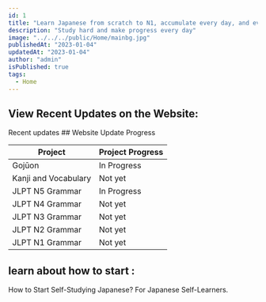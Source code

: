 ```yaml
---
id: 1
title: "Learn Japanese from scratch to N1, accumulate every day, and eventually succeed."
description: "Study hard and make progress every day"
image: "../../../public/Home/mainbg.jpg"
publishedAt: "2023-01-04"
updatedAt: "2023-01-04"
author: "admin"
isPublished: true
tags:
  - Home
---
```


## View Recent Updates on the Website:

<Link
  href="/Home/update"
  className="text-2xl text-accent dark:text-accentDark "
>
  Recent updates
</Link>
## Website Update Progress

<table className="table-auto border-collapse w-full">
  <thead>
    <tr>
      <th>Project</th>
      <th>Project Progress</th>
    </tr>
  </thead>
  <tbody>
    <tr>
      <td>Gojūon</td>
      <td>In Progress</td>
    </tr>
    <tr>
      <td>Kanji and Vocabulary</td>
      <td>Not yet</td>
    </tr>
    <tr>
      <td>JLPT N5 Grammar</td>
      <td>In Progress</td>
    </tr>
    <tr>
      <td>JLPT N4 Grammar</td>
      <td>Not yet</td>
    </tr>
    <tr>
      <td>JLPT N3 Grammar</td>
      <td>Not yet</td>
    </tr>
    <tr>
      <td>JLPT N2 Grammar</td>
      <td>Not yet</td>
    </tr>
    <tr>
      <td>JLPT N1 Grammar</td>
      <td>Not yet</td>
    </tr>

  </tbody>
</table>

## learn about how to start :

<div className="rounded-md overflow-hidden transform transition-transform hover:scale-105">
  <Link
    href="/Home/starttolearnjapanese"
    className="block text-2xl text-accent  dark:text-accentDark hover:text-gray-900 text-decoration-none"
  >
    How to Start Self-Studying Japanese? For Japanese Self-Learners.
  </Link>
</div>
